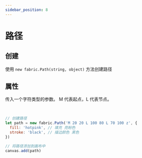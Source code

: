 ```yaml
---
sidebar_position: 8
---
```



# 路径

## 创建

使用 `new fabric.Path(string, object)` 方法创建路径

## 属性

传入一个字符类型的参数。 M 代表起点，L 代表节点。

<Test1></Test1>

<br />

```js
// 创建路径
let path = new fabric.Path('M 20 20 L 100 80 L 70 100 z', {
  fill: 'hotpink', // 填充 亮粉色
  stroke: 'black', // 描边颜色 黑色
})

// 将路径添加到画布中
canvas.add(path)
```
